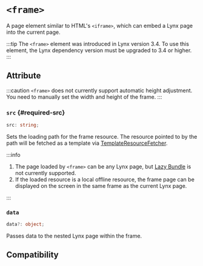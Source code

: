 
# `<frame>`

A page element similar to HTML's `<iframe>`, which can embed a Lynx page into the current page.

:::tip
The `<frame>` element was introduced in Lynx version 3.4. To use this element, the Lynx dependency version must be upgraded to 3.4 or higher.
:::

## Attribute

:::caution
`<frame>` does not currently support automatic height adjustment. You need to manually set the width and height of the frame.
:::

### `src` <Required /> \{#required-src}

```ts
src: string;
```

Sets the loading path for the frame resource. The resource pointed to by the path will be fetched as a template via [TemplateResourceFetcher](../../lynx-native-api/lynx-template-resource-fetcher/fetch-template.mdx).

:::info

1. The page loaded by `<frame>` can be any Lynx page, but [Lazy Bundle](/guide/spec.html#lazy-bundle) is not currently supported.
2. If the loaded resource is a local offline resource, the frame page can be displayed on the screen in the same frame as the current Lynx page.

:::

### `data`

```ts
data?: object;
```

Passes data to the nested Lynx page within the frame.

## Compatibility


<LegacyCompatTable metadata="elements/frame" />
